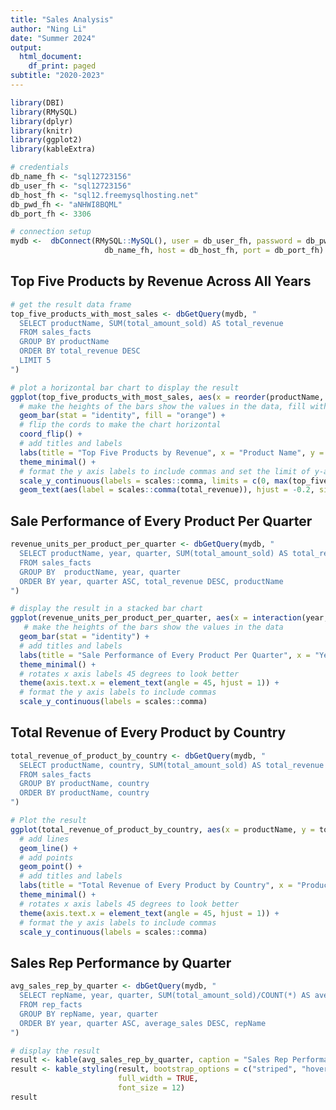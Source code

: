 ```yaml
---
title: "Sales Analysis"
author: "Ning Li"
date: "Summer 2024"
output:
  html_document:
    df_print: paged
subtitle: "2020-2023"
---
```



```r
library(DBI)
library(RMySQL)
library(dplyr)
library(knitr)
library(ggplot2)
library(kableExtra)

# credentials
db_name_fh <- "sql12723156"
db_user_fh <- "sql12723156"
db_host_fh <- "sql12.freemysqlhosting.net"
db_pwd_fh <- "aNHWI8BQML"
db_port_fh <- 3306

# connection setup
mydb <-  dbConnect(RMySQL::MySQL(), user = db_user_fh, password = db_pwd_fh,dbname = 
                     db_name_fh, host = db_host_fh, port = db_port_fh)
```

## Top Five Products by Revenue Across All Years

```r
# get the result data frame
top_five_products_with_most_sales <- dbGetQuery(mydb, "
  SELECT productName, SUM(total_amount_sold) AS total_revenue
  FROM sales_facts
  GROUP BY productName
  ORDER BY total_revenue DESC
  LIMIT 5
")

# plot a horizontal bar chart to display the result
ggplot(top_five_products_with_most_sales, aes(x = reorder(productName, total_revenue), y = total_revenue)) +
  # make the heights of the bars show the values in the data, fill with color orange
  geom_bar(stat = "identity", fill = "orange") +
  # flip the cords to make the chart horizontal
  coord_flip() +
  # add titles and labels
  labs(title = "Top Five Products by Revenue", x = "Product Name", y = "Total Revenue") +
  theme_minimal() +
  # format the y axis labels to include commas and set the limit of y-axis to make the chart fit
  scale_y_continuous(labels = scales::comma, limits = c(0, max(top_five_products_with_most_sales$total_revenue) * 1.2)) +
  geom_text(aes(label = scales::comma(total_revenue)), hjust = -0.2, size = 3)

```

## Sale Performance of Every Product Per Quarter

```r
revenue_units_per_product_per_quarter <- dbGetQuery(mydb, "
  SELECT productName, year, quarter, SUM(total_amount_sold) AS total_revenue, SUM(total_units_sold) AS total_units
  FROM sales_facts
  GROUP BY  productName, year, quarter
  ORDER BY year, quarter ASC, total_revenue DESC, productName
")

# display the result in a stacked bar chart 
ggplot(revenue_units_per_product_per_quarter, aes(x = interaction(year, quarter), y = total_revenue, fill = productName)) +
   # make the heights of the bars show the values in the data
  geom_bar(stat = "identity") +
  # add titles and labels
  labs(title = "Sale Performance of Every Product Per Quarter", x = "Year-Quarter", y = "Total Revenue", fill = "Product Name") +
  theme_minimal() +
  # rotates x axis labels 45 degrees to look better
  theme(axis.text.x = element_text(angle = 45, hjust = 1)) +
  # format the y axis labels to include commas
  scale_y_continuous(labels = scales::comma)


```

## Total Revenue of Every Product by Country

```r
total_revenue_of_product_by_country <- dbGetQuery(mydb, "
  SELECT productName, country, SUM(total_amount_sold) AS total_revenue
  FROM sales_facts
  GROUP BY productName, country
  ORDER BY productName, country
")

# Plot the result
ggplot(total_revenue_of_product_by_country, aes(x = productName, y = total_revenue, group = country, color = country)) +
  # add lines
  geom_line() +
  # add points
  geom_point() +
  # add titles and labels
  labs(title = "Total Revenue of Every Product by Country", x = "Product Name", y = "Total Revenue") +
  theme_minimal() +
  # rotates x axis labels 45 degrees to look better
  theme(axis.text.x = element_text(angle = 45, hjust = 1)) +
  # format the y axis labels to include commas
  scale_y_continuous(labels = scales::comma)


```

## Sales Rep Performance by Quarter

```r
avg_sales_rep_by_quarter <- dbGetQuery(mydb, "
  SELECT repName, year, quarter, SUM(total_amount_sold)/COUNT(*) AS average_sales
  FROM rep_facts 
  GROUP BY repName, year, quarter
  ORDER BY year, quarter ASC, average_sales DESC, repName
")

# display the result
result <- kable(avg_sales_rep_by_quarter, caption = "Sales Rep Performance by Quarter")
result <- kable_styling(result, bootstrap_options = c("striped", "hover", "condensed"), 
                        full_width = TRUE, 
                        font_size = 12)
result
```


